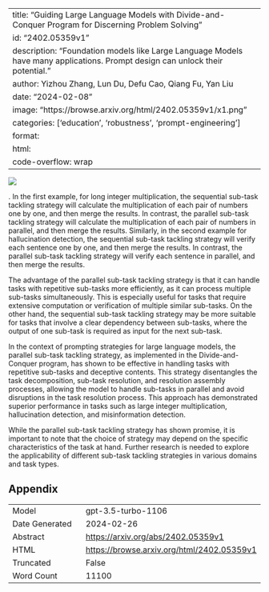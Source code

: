 
---
title: "Guiding Large Language Models with Divide-and-Conquer Program for Discerning Problem Solving"
id: "2402.05359v1"
description: "Foundation models like Large Language Models have many applications. Prompt design can unlock their potential."
author: Yizhou Zhang, Lun Du, Defu Cao, Qiang Fu, Yan Liu
date: "2024-02-08"
image: "https://browse.arxiv.org/html/2402.05359v1/x1.png"
categories: ['education', 'robustness', 'prompt-engineering']
format:
  html:
    code-overflow: wrap
---

![](https://browse.arxiv.org/html/2402.05359v1/x1.png)

. In the first example, for long integer multiplication, the sequential sub-task tackling strategy will calculate the multiplication of each pair of numbers one by one, and then merge the results. In contrast, the parallel sub-task tackling strategy will calculate the multiplication of each pair of numbers in parallel, and then merge the results. Similarly, in the second example for hallucination detection, the sequential sub-task tackling strategy will verify each sentence one by one, and then merge the results. In contrast, the parallel sub-task tackling strategy will verify each sentence in parallel, and then merge the results.

The advantage of the parallel sub-task tackling strategy is that it can handle tasks with repetitive sub-tasks more efficiently, as it can process multiple sub-tasks simultaneously. This is especially useful for tasks that require extensive computation or verification of multiple similar sub-tasks. On the other hand, the sequential sub-task tackling strategy may be more suitable for tasks that involve a clear dependency between sub-tasks, where the output of one sub-task is required as input for the next sub-task.

In the context of prompting strategies for large language models, the parallel sub-task tackling strategy, as implemented in the Divide-and-Conquer program, has shown to be effective in handling tasks with repetitive sub-tasks and deceptive contents. This strategy disentangles the task decomposition, sub-task resolution, and resolution assembly processes, allowing the model to handle sub-tasks in parallel and avoid disruptions in the task resolution process. This approach has demonstrated superior performance in tasks such as large integer multiplication, hallucination detection, and misinformation detection.

While the parallel sub-task tackling strategy has shown promise, it is important to note that the choice of strategy may depend on the specific characteristics of the task at hand. Further research is needed to explore the applicability of different sub-task tackling strategies in various domains and task types.

## Appendix

|          |          |
|----------|----------|
| Model     | gpt-3.5-turbo-1106       |
| Date Generated     | 2024-02-26       |
| Abstract | [https://arxiv.org/abs/2402.05359v1](https://arxiv.org/abs/2402.05359v1)        |
| HTML     | [https://browse.arxiv.org/html/2402.05359v1](https://browse.arxiv.org/html/2402.05359v1)       |
| Truncated       | False       |
| Word Count       | 11100       |